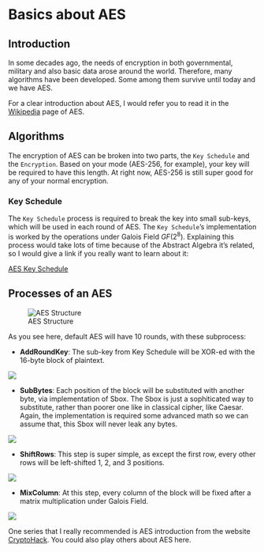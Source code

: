 # Basics about AES {#sec-Symmetric} 

## Introduction

In some decades ago, the needs of encryption in both governmental, military and also basic data arose around the world. Therefore, many algorithms have been developed. Some among them survive until today and we have AES. 

For a clear introduction about AES, I would refer you to read it in the [Wikipedia](https://en.wikipedia.org/wiki/Advanced_Encryption_Standard) page of AES. 

## Algorithms

The encryption of AES can be broken into two parts, the `Key Schedule` and the `Encryption`. Based on your mode (AES-256, for example), your key will be required to have this length. At right now, AES-256 is still super good for any of your normal encryption. 

### Key Schedule

The `Key Schedule` process is required to break the key into small sub-keys, which will be used in each round of AES. The `Key Schedule`'s implementation is worked by the operations under Galois Field $GF(2^8)$. Explaining this process would take lots of time because of the Abstract Algebra it's related, so I would give a link if you really want to learn about it:

[AES Key Schedule](https://en.wikipedia.org/wiki/AES_key_schedule)

## Processes of an AES 

![AES Structure](/images/AES_struct.png)

As you see here, default AES will have 10 rounds, with these subprocess:

+ **AddRoundKey**: The sub-key from Key Schedule will be XOR-ed with the 16-byte block of plaintext.

![](/images/AddRoundKey.png){fig-align="center"}

+ **SubBytes**: Each position of the block will be substituted with another byte, via implementation of Sbox. The Sbox is just a sophiticated way to substitute, rather than poorer one like in classical cipher, like Caesar. Again, the implementation is required some advanced math so we can assume that, this Sbox will never leak any bytes. 

![](/images/Substitution.png){fig-align="center"}

+ **ShiftRows**: This step is super simple, as except the first row, every other rows will be left-shifted 1, 2, and 3 positions. 

![](/images/ShiftRows.png){fig-align="center"}

+ **MixColumn**: At this step, every column of the block will be fixed after a matrix multiplication under Galois Field. 

![](/images/MixColumns.png){fig-align="center"}

One series that I really recommended is AES introduction from the website [CryptoHack](https://cryptohack.org/challenges/aes/). You could also play others about AES here. 
